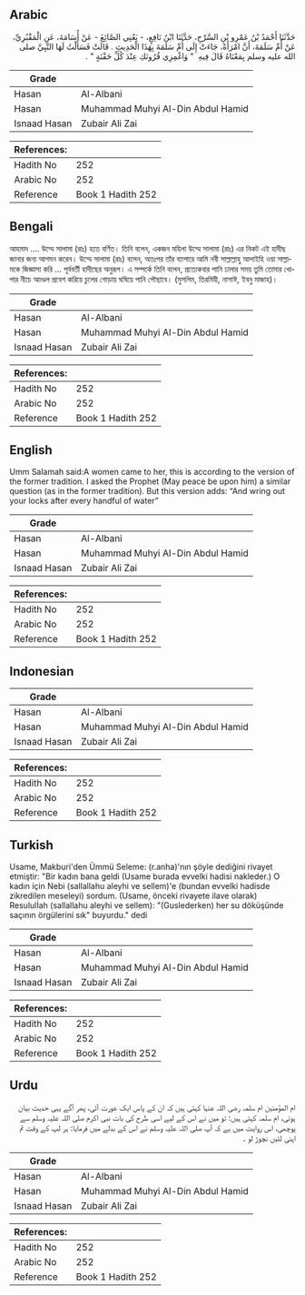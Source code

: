 ## Arabic


<div dir="rtl" lang="ar" style={{fontSize:'larger',backgroundColor:'#f8f9fa',padding:20}}>
حَدَّثَنَا أَحْمَدُ بْنُ عَمْرِو بْنِ السَّرْحِ، حَدَّثَنَا ابْنُ نَافِعٍ، - يَعْنِي الصَّائِغَ - عَنْ أُسَامَةَ، عَنِ الْمَقْبُرِيِّ، عَنْ أُمِّ سَلَمَةَ، أَنَّ امْرَأَةً، جَاءَتْ إِلَى أُمِّ سَلَمَةَ بِهَذَا الْحَدِيثِ ‏.‏ قَالَتْ فَسَأَلْتُ لَهَا النَّبِيَّ صلى الله عليه وسلم بِمَعْنَاهُ قَالَ فِيهِ ‏ "‏ وَاغْمِزِي قُرُونَكِ عِنْدَ كُلِّ حَفْنَةٍ ‏"‏ ‏.‏
</div>
<div style={{backgroundColor:'#f8f9fa',padding:20, marginBottom: 10}}><table> <thead> <tr> <th>Grade</th> <th></th> </tr> </thead> <tbody> <tr><td>Hasan</td><td>Al-Albani</td></tr><tr><td>Hasan</td><td>Muhammad Muhyi Al-Din Abdul Hamid</td></tr><tr><td>Isnaad Hasan</td><td>Zubair Ali Zai</td></tr></tbody></table><table> <thead> <tr> <th>References:</th> <th></th> </tr> </thead> <tbody><tr><td>Hadith No</td><td>252</td></tr><tr><td>Arabic No</td><td>252</td></tr><tr><td>Reference</td><td>Book 1 Hadith 252</td></tr></tbody></table></div>

## Bengali


<div dir="ltr" lang="bn" style={{fontSize:'larger',backgroundColor:'#f8f9fa',padding:20}}>
আহমাদ .... উম্মে সালামা (রাঃ) হতে বর্ণিত। তিনি বলেন, একজন মহিলা উম্মে সালামা (রাঃ) এর নিকট এই হাদীছ জানার জন্য আগমন করেন। উম্মে সালামা (রাঃ) বলেন, অতঃপর তাঁর ব্যাপারে আমি নবী সাল্লাল্লাহু আলাইহি ওয়া সাল্লামকে জিজ্ঞাসা করি ... পূর্ববর্তী হাদীছের অনুরূপ। এ সম্পর্কে তিনি বলেন, প্রত্যেকবার পানি ঢালার সময় তুমি তোমার খোপার নীচে আংণ্ডল প্রবেশ করিয়ে চুলের গোড়ায় ঘষিয়ে পানি পৌছাবে। (মুসলিম, তিরমিযী, নাসাঈ, ইবনু মাজাহ)।
</div>
<div style={{backgroundColor:'#f8f9fa',padding:20, marginBottom: 10}}><table> <thead> <tr> <th>Grade</th> <th></th> </tr> </thead> <tbody> <tr><td>Hasan</td><td>Al-Albani</td></tr><tr><td>Hasan</td><td>Muhammad Muhyi Al-Din Abdul Hamid</td></tr><tr><td>Isnaad Hasan</td><td>Zubair Ali Zai</td></tr></tbody></table><table> <thead> <tr> <th>References:</th> <th></th> </tr> </thead> <tbody><tr><td>Hadith No</td><td>252</td></tr><tr><td>Arabic No</td><td>252</td></tr><tr><td>Reference</td><td>Book 1 Hadith 252</td></tr></tbody></table></div>

## English


<div dir="ltr" lang="en" style={{fontSize:'larger',backgroundColor:'#f8f9fa',padding:20}}>
Umm Salamah said:A women came to her, this is according to the version of the former tradition. I asked the Prophet (May peace be upon him) a similar question (as in the former tradition). But this version adds: “And wring out your locks after every handful of water”
</div>
<div style={{backgroundColor:'#f8f9fa',padding:20, marginBottom: 10}}><table> <thead> <tr> <th>Grade</th> <th></th> </tr> </thead> <tbody> <tr><td>Hasan</td><td>Al-Albani</td></tr><tr><td>Hasan</td><td>Muhammad Muhyi Al-Din Abdul Hamid</td></tr><tr><td>Isnaad Hasan</td><td>Zubair Ali Zai</td></tr></tbody></table><table> <thead> <tr> <th>References:</th> <th></th> </tr> </thead> <tbody><tr><td>Hadith No</td><td>252</td></tr><tr><td>Arabic No</td><td>252</td></tr><tr><td>Reference</td><td>Book 1 Hadith 252</td></tr></tbody></table></div>

## Indonesian


<div dir="ltr" lang="id" style={{fontSize:'larger',backgroundColor:'#f8f9fa',padding:20}}>

</div>
<div style={{backgroundColor:'#f8f9fa',padding:20, marginBottom: 10}}><table> <thead> <tr> <th>Grade</th> <th></th> </tr> </thead> <tbody> <tr><td>Hasan</td><td>Al-Albani</td></tr><tr><td>Hasan</td><td>Muhammad Muhyi Al-Din Abdul Hamid</td></tr><tr><td>Isnaad Hasan</td><td>Zubair Ali Zai</td></tr></tbody></table><table> <thead> <tr> <th>References:</th> <th></th> </tr> </thead> <tbody><tr><td>Hadith No</td><td>252</td></tr><tr><td>Arabic No</td><td>252</td></tr><tr><td>Reference</td><td>Book 1 Hadith 252</td></tr></tbody></table></div>

## Turkish


<div dir="ltr" lang="tr" style={{fontSize:'larger',backgroundColor:'#f8f9fa',padding:20}}>
Usame, Makburi'den Ümmü Seleme: (r.anha)'nın şöyle dediğini rivayet etmiştir: "Bir kadın bana geldi (Usame burada evvelki hadisi nakleder.) O kadın için Nebi (sallallahu aleyhi ve sellem)'e (bundan evvelki hadisde zikredilen meseleyi) sordum. (Usame, önceki rivayete ilave olarak) Resululİah (sallallahu aleyhi ve sellem): "(Guslederken) her su döküşünde saçının örgülerini sık" buyurdu." dedi
</div>
<div style={{backgroundColor:'#f8f9fa',padding:20, marginBottom: 10}}><table> <thead> <tr> <th>Grade</th> <th></th> </tr> </thead> <tbody> <tr><td>Hasan</td><td>Al-Albani</td></tr><tr><td>Hasan</td><td>Muhammad Muhyi Al-Din Abdul Hamid</td></tr><tr><td>Isnaad Hasan</td><td>Zubair Ali Zai</td></tr></tbody></table><table> <thead> <tr> <th>References:</th> <th></th> </tr> </thead> <tbody><tr><td>Hadith No</td><td>252</td></tr><tr><td>Arabic No</td><td>252</td></tr><tr><td>Reference</td><td>Book 1 Hadith 252</td></tr></tbody></table></div>

## Urdu


<div dir="rtl" lang="ur" style={{fontSize:'larger',backgroundColor:'#f8f9fa',padding:20}}>
ام المؤمنین ام سلمہ رضی اللہ عنہا کہتی ہیں کہ ان کے پاس ایک عورت آئی، پھر آگے یہی حدیث بیان ہوئی، ام سلمہ کہتی ہیں: تو میں نے اس کے لیے اسی طرح کی بات نبی اکرم صلی اللہ علیہ وسلم سے پوچھی، اس روایت میں ہے کہ آپ صلی اللہ علیہ وسلم نے اس کے بدلے میں فرمایا: ہر لپ کے وقت تم اپنی لٹیں نچوڑ لو ۔
</div>
<div style={{backgroundColor:'#f8f9fa',padding:20, marginBottom: 10}}><table> <thead> <tr> <th>Grade</th> <th></th> </tr> </thead> <tbody> <tr><td>Hasan</td><td>Al-Albani</td></tr><tr><td>Hasan</td><td>Muhammad Muhyi Al-Din Abdul Hamid</td></tr><tr><td>Isnaad Hasan</td><td>Zubair Ali Zai</td></tr></tbody></table><table> <thead> <tr> <th>References:</th> <th></th> </tr> </thead> <tbody><tr><td>Hadith No</td><td>252</td></tr><tr><td>Arabic No</td><td>252</td></tr><tr><td>Reference</td><td>Book 1 Hadith 252</td></tr></tbody></table></div>